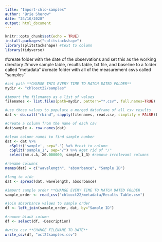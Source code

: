 ```yaml
---
title: "Import-chlo-samples"
author: "Brie Sherow"
date: "24/10/2020"
output: html_document
---
```


```r
knitr::opts_chunk$set(echo = TRUE)
install.packages("splitstackshape")
library(splitstackshape) #text to column
library(tidyverse)
```
#create folder with the date of the observations and set this as the working directory
#move sample table, results table, txt file, and baseline to a folder called "metadata" 
#create folder with all of the measurement csvs called "samples"

```r

#set path **CHANGE THIS EVERY TIME TO MATCH DATED FOLDER**
mydir <- "chlooct22/samples"

#import the filenames as a list of values
filenames <- list.files(path=mydir, pattern="*.csv", full.names=TRUE) 

#use those values to populate a merged dataframe of all csv results
dat <- do.call("rbind", sapply(filenames, read.csv, simplify = FALSE)) 

#create a column from the name of each csv
dat$sample <- row.names(dat)

#clean column names to find sample number
dat <- dat %>%
  cSplit('sample', sep=".") %>% #text to column
  cSplit('sample_1', sep="/") %>% #get rid of "/"
  select(nm.s.A, X0.000000, sample_1_3) #remove irrelevant columns

#rename columns
names(dat) = c("wavelength", "absorbance", "Sample ID")

#long to wide
dat <- spread(dat, wavelength, absorbance)
```

```r

#import sample order **CHANGE EVERY TIME TO MATCH DATED FOLDER
sample_order <- read_csv("chlooct22/metadata/Results Table.csv")

#join absorbance values to sample order
df <- left_join(sample_order, dat, by="Sample ID")

#remove blank column
df <- select(df, -Description)

#write csv **CHANGE FILENAME TO DATE**
write_csv(df, "oct22samples.csv")
```

